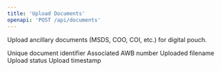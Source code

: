 ```yaml
---
title: 'Upload Documents'
openapi: 'POST /api/documents'
---
```


Upload ancillary documents (MSDS, COO, COI, etc.) for digital pouch.



<ParamField status="200" type="object">
  <ParamField name="documentId" type="string">
    Unique document identifier
  </ParamField>
  <ParamField name="awbNumber" type="string">
    Associated AWB number
  </ParamField>
  <ParamField name="filename" type="string">
    Uploaded filename
  </ParamField>
  <ParamField name="status" type="string">
    Upload status
  </ParamField>
  <ParamField name="uploadedAt" type="string" format="date-time">
    Upload timestamp
  </ParamField>
</ParamField>
